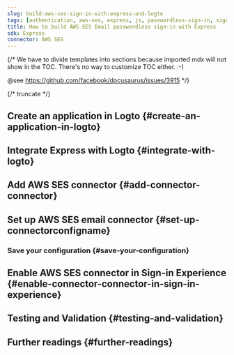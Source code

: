 ```yaml
---
slug: build-aws-ses-sign-in-with-express-and-logto
tags: [authentication, aws-ses, express, js, passwordless-sign-in, sign-in, login]
title: How to build AWS SES Email passwordless sign-in with Express
sdk: Express
connector: AWS SES
---
```


{/*
  We have to divide templates into sections because imported mdx will not show in the TOC.
  There's no way to customize TOC either. :-)

  @see https://github.com/facebook/docusaurus/issues/3915
*/}



{/* truncate */}

<Intro connector={connector} sdk="Express" link="https://expressjs.com" />

## Create an application in Logto \{#create-an-application-in-logto}

<CreateApplication type="Traditional web" framework="Express" />

## Integrate Express with Logto \{#integrate-with-logto}

<FrameworkGuide />

## Add AWS SES connector \{#add-connector-connector}

<AddPasswordlessConnector
  connector={connector}
  connectorType="Email"
  passwordlessSignUpIdentifier="Email address"
/>

## Set up AWS SES email connector \{#set-up-connectorconfigname}

<ConnectorGuide />

### Save your configuration \{#save-your-configuration}

<SaveYourConfiguration connector={connector} />

## Enable AWS SES connector in Sign-in Experience \{#enable-connector-connector-in-sign-in-experience}

<EnablePasswordlessConnector
  connectorType="Email"
  passwordlessSignUpIdentifier="Email address"
/>

## Testing and Validation \{#testing-and-validation}

<TestingAndValidation connector={connector} sdk="Express" />

## Further readings \{#further-readings}

<FurtherReadings />
